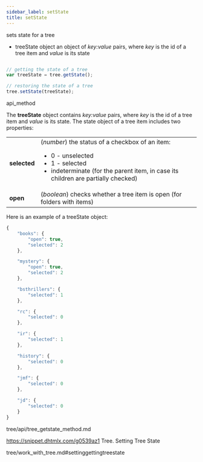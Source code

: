```yaml
---
sidebar_label: setState
title: setState
---
```



          


<Short>
 sets state for a tree



</Short>



- treeState 	object 		an object of <i>key:value</i> pairs, where <i>key</i> is the id of a tree item and <i>value</i> is its state



~~~js

// getting the state of a tree
var treeState = tree.getState();

// restoring the state of a tree
tree.setState(treeState);


~~~
 api_method

<Descr>

The <strong>treeState</strong> object contains *key:value* pairs, where *key* is the id of a tree item and *value* is its state. The state object of a tree item includes two properties:

<table class="webixdoc_links">
	<tbody>
        <tr>
			<td class="webixdoc_links0"><b>selected</b></td>
			<td>(<i>number</i>) the status of a checkbox of an item: 
				<ul>
					<li>0 - unselected </li>
					<li>1 - selected  </li>
					<li>indeterminate (for the parent item, in case its children are partially checked) </li>
				</ul>
			</td>
		</tr>
		<tr>
			<td class="webixdoc_links0"><b>open</b></td>
			<td>(<i>boolean</i>) checks whether a tree item is open (for folders with items)</td>
		</tr>
    </tbody>
</table>

Here is an example of a treeState object:

~~~js
{
	"books": {
		"open": true,
		"selected": 2
	},

	"mystery": {
		"open": true,
		"selected": 2
	},

	"bsthrillers": {
		"selected": 1
	},

	"rc": {
		"selected": 0
	},

	"ir": {
		"selected": 1
	},

	"history": {
		"selected": 0
	},

	"jmf": {
		"selected": 0
	},

	"jd": {
		"selected": 0
	}
}
~~~



</Descr>



tree/api/tree_getstate_method.md

 https://snippet.dhtmlx.com/g0539az1	Tree. Setting Tree State



 tree/work_with_tree.md#settinggettingtreestate


